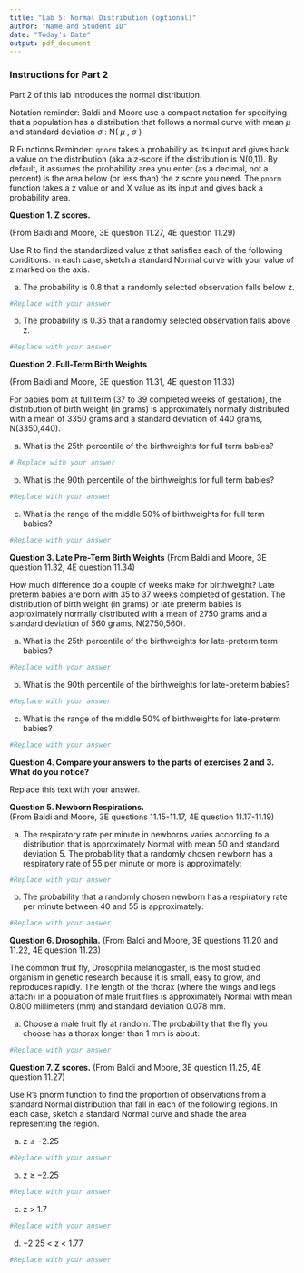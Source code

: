 ---
title: "Lab 5: Normal Distribution (optional)"
author: "Name and Student ID"
date: "Today's Date"
output: pdf_document
---
### Instructions for Part 2

Part 2 of this lab introduces the normal distribution.

Notation reminder: Baldi and Moore use a compact notation for specifying that a population has a distribution that follows a normal curve with mean $\mu$ and standard deviation $\sigma$ : N( $\mu$ , $\sigma$ )

R Functions Reminder: `qnorm` takes a probability as its input and gives back a value on the distribution (aka a z-score if the distribution is N(0,1)). By default, it assumes the probability area you enter (as a decimal, not a percent) is the area below (or less than) the z score you need.  The `pnorm` function takes a  z value or and X value as its input and gives back a probability area. 

**Question 1. Z scores. **

(From Baldi and Moore, 3E question 11.27, 4E question 11.29) 

Use R to find the standardized value z that satisfies each of the following conditions. In each case, sketch a standard Normal curve with your value of z marked on the axis.

(a)	The probability is 0.8 that a randomly selected observation falls below z.

```{r Section II Q1a}
#Replace with your answer
```


 
(b)	The probability is 0.35 that a randomly selected observation falls above z.

```{r Section II Q1b}
#Replace with your answer
```


**Question 2. Full-Term Birth Weights** 

(From Baldi and Moore, 3E question 11.31, 4E question 11.33) 

For babies born at full term (37 to 39 completed weeks of gestation), the distribution of birth weight (in grams) is approximately normally distributed with a mean of 3350 grams and a standard deviation of 440 grams, N(3350,440).


(a) What is the 25th percentile of the birthweights for full term babies?
	
```{r Section II Q2a}
# Replace with your answer
```

   
(b) What is the 90th percentile of the birthweights for full term babies?
	
```{r Section II Q2b}
#Replace with your answer
```


(c) What is the range of the middle 50% of birthweights for full term babies?
	
```{r Section II Q2c}
#Replace with your answer
```



**Question 3. Late Pre-Term Birth Weights** 
(From Baldi and Moore, 3E question 11.32, 4E question 11.34) 

How much difference do a couple of weeks make for birthweight? Late preterm babies are born with 35 to 37 weeks completed of gestation. The distribution of birth weight (in grams) or late preterm babies is approximately normally distributed with a mean of 2750 grams and a standard deviation of 560 grams,  N(2750,560).


(a) What is the 25th percentile of the birthweights for late-preterm term babies?
```{r Section II Q3a}
#Replace with your answer
```
        

(b) What is the 90th percentile of the birthweights for late-preterm babies?
```{r Section II Q3b}
#Replace with your answer
```


(c) What is the range of the middle 50% of birthweights for late-preterm babies?
```{r Section II Q3c}
#Replace with your answer
```

	
**Question 4. Compare your answers to the parts of exercises 2 and 3. What do you notice?**

  Replace this text with your answer.


**Question 5. Newborn Respirations. **  
(From Baldi and Moore, 3E questions 11.15-11.17, 4E question 11.17-11.19)

(a) The respiratory rate per minute in newborns varies according to a distribution that is approximately Normal with mean 50 and standard deviation 5. 
The probability that a randomly chosen newborn has a respiratory rate of 55 per minute or more is approximately:

```{r Section II Q5a}
#Replace with your answer
```

(b) The probability that a randomly chosen newborn has a respiratory rate per minute between 40 and 55 is approximately: 
```{r Section II Q5b}
#Replace with your answer
```
	
**Question 6. Drosophila.**
(From Baldi and Moore, 3E questions 11.20 and 11.22, 4E question 11.23)

The common fruit fly, Drosophila melanogaster, is the most studied organism in genetic research because it is small, easy to grow, and reproduces rapidly. The length of the thorax (where the wings and legs attach) in a population of male fruit flies is approximately Normal with mean 0.800 millimeters (mm) and standard deviation 0.078 mm.

(a)	Choose a male fruit fly at random. The probability that the fly you choose has a thorax longer than 1 mm is about:

```{r Section II Q6a}
#Replace with your answer
```



**Question 7. Z scores.**
(From Baldi and Moore, 3E question 11.25, 4E question 11.27)

Use R’s pnorm function to find the proportion of observations from a standard Normal distribution that fall in each of the following regions. In each case, sketch a standard Normal curve and shade the area representing the region.

(a)	z ≤ −2.25
```{r Section II Q7a}
#Replace with your answer
```


(b)	z ≥ −2.25
```{r Section II Q7b}
#Replace with your answer
```


(c)	z > 1.7
```{r Section II Q7c}
#Replace with your answer
```


(d) −2.25 < z < 1.77
```{r Section II Q7d}
#Replace with your answer
```



